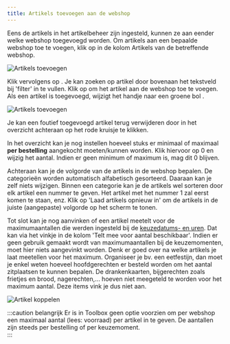 ```yaml
---
title: Artikels toevoegen aan de webshop
---
```


Eens de artikels in het artikelbeheer zijn ingesteld, kunnen ze aan eender welke webshop toegevoegd worden. Om artikels aan een bepaalde webshop toe te voegen, klik op <LegacyAction img="artikels.png" /> in de kolom Artikels van de betreffende webshop. 

![Artikels toevoegen](./webshop_artikels_toevoegen.jpg)

Klik vervolgens op <LegacyAction img="pluscircle.png" text="Artikel toevoegen aan webshop" />. Je kan zoeken op artikel door bovenaan het tekstveld bij 'filter' in te vullen. Klik op <LegacyAction img="select.png" /> om het artikel aan de webshop toe te voegen. Als een artikel is toegevoegd, wijzigt het handje naar een groene bol <LegacyAction img="vinkjeGroenRond.png" />.

![Artikels toevoegen](./webshop_artikel_toevoegen_3.jpg)

Je kan een foutief toegevoegd artikel terug verwijderen door in het overzicht achteraan op het rode kruisje <LegacyAction img="remove.png" /> te klikken. 

In het overzicht kan je nog instellen hoeveel stuks er minimaal of maximaal **per bestelling** aangekocht moeten/kunnen worden. Klik hiervoor op 0 en wijzig het aantal. Indien er geen minimum of maximum is, mag dit 0 blijven. 

Achteraan kan je de volgorde van de artikels in de webshop bepalen. De categorieën worden automatisch alfabetisch gesorteerd. Daaraan kan je zelf niets wijzigen. Binnen een categorie kan je de artikels wel sorteren door elk artikel een nummer te geven. Het artikel met het nummer 1 zal eerst komen te staan, enz. Klik op 'Laad artikels opnieuw in' om de artikels in de juiste (aangepaste) volgorde op het scherm te tonen. 

Tot slot kan je nog aanvinken of een artikel meetelt voor de maximumaantallen die werden ingesteld bij de [keuzedatums- en uren](/webshop/keuzedatums_of_uren_instellen/). Dat kan via het vinkje in de kolom 'Telt mee voor aantal beschikbaar'. Indien er geen gebruik gemaakt wordt van maximumaantallen bij de keuzemomenten, moet hier niets aangevinkt worden. Denk er goed over na welke artikels je laat meetellen voor het maximum. Organiseer je bv. een eetfestijn, dan moet je enkel weten hoeveel hoofdgerechten er besteld worden om het aantal zitplaatsen te kunnen bepalen. De drankenkaarten, bijgerechten zoals frietjes en brood, nagerechten,... hoeven niet meegeteld te worden voor het maximum aantal. Deze items vink je dus niet aan. 

![Artikel koppelen](./Webshop_artikel_koppelen.png)

:::caution belangrijk
Er is in Toolbox geen optie voorzien om per webshop een maximaal aantal (lees: voorraad) per artikel  in te geven. De aantallen zijn steeds per bestelling of per keuzemoment.  
:::
